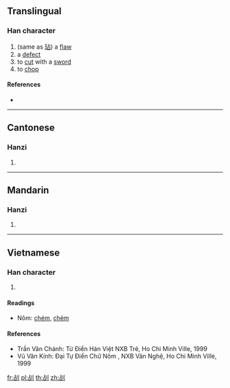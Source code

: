 {{character info/new}}
==Translingual==

===Han character===
{{Han char|rn=18|rad=刀|as=05|sn=7|four=|canj=YRLN|ids=⿰占刂}}

# (same as [[玷]]) a [[flaw]]
# a [[defect]]
# to [[cut]] with a [[sword]]
# to [[chop]]

====References====
* {{Han ref|kx=0138.180|hdz=10328.100|uh=34E0|ud=13536}}

----

==Cantonese==

===Hanzi===
{{yue-hanzi|jyut=[[dim3]]|y=dim3}}

# {{defn|lang=yue|sort=刀05}}

----

==Mandarin==

===Hanzi===
{{cmn-hanzi|pin=[[diàn]] ([[dian4]])|wg=tien<sup>4</sup>}}

# {{defn|lang=cmn|sort=刀05}}

----

==Vietnamese==

===Han character===
{{vi-hantu|[[điếm]], [[điểm]]|rs=刀05}}

# {{defn|lang=vi|sort=刀05}}

====Readings====
* Nôm: [[chém]], [[chẻm]]

====References====
* Trần Văn Chánh: Từ Điển Hán Việt NXB Trẻ, Ho Chi Minh Ville, 1999
* Vũ Văn Kính: Đại Tự Điển Chữ Nôm , NXB Văn Nghệ, Ho Chi Minh Ville, 1999

[[fr:㓠]]
[[pl:㓠]]
[[th:㓠]]
[[zh:㓠]]